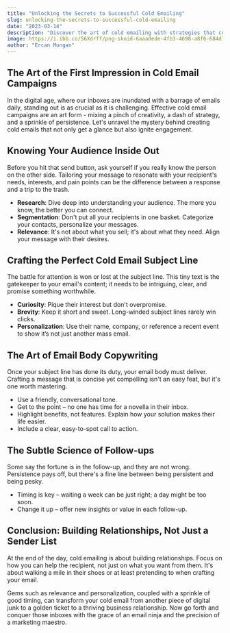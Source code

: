```yaml
---
title: "Unlocking the Secrets to Successful Cold Emailing"
slug: unlocking-the-secrets-to-successful-cold-emailing
date: "2023-03-14"
description: "Discover the art of cold emailing with strategies that convert contacts into clients. Learn to craft compelling messages that get opened, read, and acted upon."
image: https://i.ibb.co/56Xdrff/png-skoid-6aaadede-4fb3-4698-a8f6-684d7786b067-sktid-a48cca56-e6da-484e-a814-9c849652bcb3-skt-2023-1.png
author: "Ercan Mungan"
---
```


## The Art of the First Impression in Cold Email Campaigns

In the digital age, where our inboxes are inundated with a barrage of emails daily, standing out is as crucial as it is challenging. Effective cold email campaigns are an art form - mixing a pinch of creativity, a dash of strategy, and a sprinkle of persistence. Let's unravel the mystery behind creating cold emails that not only get a glance but also ignite engagement.

## Knowing Your Audience Inside Out

Before you hit that send button, ask yourself if you really know the person on the other side. Tailoring your message to resonate with your recipient's needs, interests, and pain points can be the difference between a response and a trip to the trash.

- **Research**: Dive deep into understanding your audience. The more you know, the better you can connect.
- **Segmentation**: Don't put all your recipients in one basket. Categorize your contacts, personalize your messages.
- **Relevance**: It's not about what you sell; it's about what they need. Align your message with their desires.

## Crafting the Perfect Cold Email Subject Line

The battle for attention is won or lost at the subject line. This tiny text is the gatekeeper to your email's content; it needs to be intriguing, clear, and promise something worthwhile.

- **Curiosity**: Pique their interest but don't overpromise.
- **Brevity**: Keep it short and sweet. Long-winded subject lines rarely win clicks.
- **Personalization**: Use their name, company, or reference a recent event to show it’s not just another mass email.

## The Art of Email Body Copywriting

Once your subject line has done its duty, your email body must deliver. Crafting a message that is concise yet compelling isn't an easy feat, but it's one worth mastering.

- Use a friendly, conversational tone.
- Get to the point – no one has time for a novella in their inbox.
- Highlight benefits, not features. Explain how your solution makes their life easier.
- Include a clear, easy-to-spot call to action.

## The Subtle Science of Follow-ups

Some say the fortune is in the follow-up, and they are not wrong. Persistence pays off, but there's a fine line between being persistent and being pesky.

- Timing is key – waiting a week can be just right; a day might be too soon.
- Change it up – offer new insights or value in each follow-up.

## Conclusion: Building Relationships, Not Just a Sender List

At the end of the day, cold emailing is about building relationships. Focus on how you can help the recipient, not just on what you want from them. It's about walking a mile in their shoes or at least pretending to when crafting your email.

Gems such as relevance and personalization, coupled with a sprinkle of good timing, can transform your cold email from another piece of digital junk to a golden ticket to a thriving business relationship. Now go forth and conquer those inboxes with the grace of an email ninja and the precision of a marketing maestro.